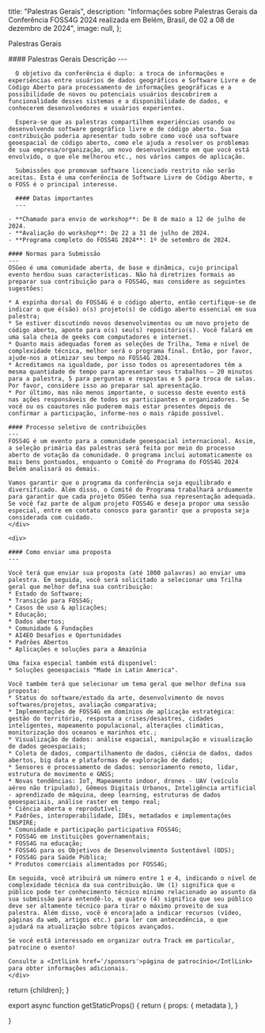 
  title: "Palestras Gerais",
  description: "Informações sobre Palestras Gerais da Conferência FOSS4G 2024 realizada em Belém, Brasil, de 02 a 08 de dezembro de 2024",
  image: null,
};

<Heading color="orange" bubble>Palestras Gerais</Heading>


<div className="grid space-y-4 mt-4">
  <div className="grid md:grid-cols-2 gap-4">  
    <div className="">
      #### Palestras Gerais Descrição
      ---

      O objetivo da conferência é duplo: a troca de informações e experiências entre usuários de dados geográficos e Software Livre e de Código Aberto para processamento de informações geográficas e a possibilidade de novos ou potenciais usuários descobrirem a funcionalidade desses sistemas e a disponibilidade de dados, e conhecerem desenvolvedores e usuários experientes.

      Espera-se que as palestras compartilhem experiências usando ou desenvolvendo software geográfico livre e de código aberto. Sua contribuição poderia apresentar tudo sobre como você usa software geoespacial de código aberto, como ele ajuda a resolver os problemas de sua empresa/organização, um novo desenvolvimento em que você está envolvido, o que ele melhorou etc., nos vários campos de aplicação.

      Submissões que promovam software licenciado restrito não serão aceitas. Esta é uma conferência de Software Livre de Código Aberto, e o FOSS é o principal interesse.

      #### Datas importantes
      ---

    - **Chamado para envio de workshop**: De 8 de maio a 12 de julho de 2024.
    - **Avaliação do workshop**: De 22 a 31 de julho de 2024.
    - **Programa completo do FOSS4G 2024**: 1º de setembro de 2024.

    #### Normas para Submissão
    ---
    OSGeo é uma comunidade aberta, de base e dinâmica, cujo principal evento herdou suas características. Não há diretrizes formais ao preparar sua contribuição para o FOSS4G, mas considere as seguintes sugestões:

    * A espinha dorsal do FOSS4G é o código aberto, então certifique-se de indicar o que é(são) o(s) projeto(s) de código aberto essencial em sua palestra;
    * Se estiver discutindo novos desenvolvimentos ou um novo projeto de código aberto, aponte para o(s) seu(s) repositório(s). Você falará em uma sala cheia de geeks com computadores e internet.
    * Quanto mais adequadas forem as seleções de Trilha, Tema e nível de complexidade técnica, melhor será o programa final. Então, por favor, ajude-nos a otimizar seu tempo no FOSS4G 2024.
    * Acreditamos na igualdade, por isso todos os apresentadores têm a mesma quantidade de tempo para apresentar seus trabalhos – 20 minutos para a palestra, 5 para perguntas e respostas e 5 para troca de salas. Por favor, considere isso ao preparar sal apresentação.
    * Por último, mas não menos importante, o sucesso deste evento está nas ações responsáveis de todos os participantes e organizadores. Se você ou os coautores não puderem mais estar presentes depois de confirmar a participação, informe-nos o mais rápido possível.

    #### Processo seletivo de contribuições
    ---
    FOSS4G é um evento para a comunidade geoespacial internacional. Assim, a seleção primária das palestras será feita por meio do processo aberto de votação da comunidade. O programa inclui automaticamente os mais bens pontuados, enquanto o Comitê do Programa do FOSS4G 2024 Belém analisará os demais.

    Vamos garantir que o programa da conferência seja equilibrado e diversificado. Além disso, o Comitê do Programa trabalhará arduamente para garantir que cada projeto OSGeo tenha sua representação adequada. Se você faz parte de algum projeto FOSS4G e deseja propor uma sessão especial, entre em contato conosco para garantir que a proposta seja considerada com cuidado.
    </div>

    <div>

    #### Como enviar uma proposta
    ---

    Você terá que enviar sua proposta (até 1000 palavras) ao enviar uma palestra. Em seguida, você será solicitado a selecionar uma Trilha geral que melhor defina sua contribuição:
    * Estado do Software;
    * Transição para FOSS4G;
    * Casos de uso & aplicações;
    * Educação;
    * Dados abertos;
    * Comunidade & Fundações
    * AI4EO Desafios e Oportunidades
    * Padrões Abertos
    * Aplicações e soluções para a Amazônia

    Uma faixa especial também está disponível:
    * Soluções geoespaciais "Made in Latin America".

    Você também terá que selecionar um tema geral que melhor defina sua proposta:
    * Status do software/estado da arte, desenvolvimento de novos softwares/projetos, avaliação comparativa;
    * Implementações de FOSS4G em domínios de aplicação estratégica: gestão do território, resposta a crises/desastres, cidades inteligentes, mapeamento populacional, alterações climáticas, monitorização dos oceanos e marinhos etc.;
    * Visualização de dados: análise espacial, manipulação e visualização de dados geoespaciais;
    * Coleta de dados, compartilhamento de dados, ciência de dados, dados abertos, big data e plataformas de exploração de dados;
    * Sensores e processamento de dados: sensoriamento remoto, lidar, estrutura de movimento e GNSS;
    * Novas tendências: IoT, Mapeamento indoor, drones - UAV (veículo aéreo não tripulado), Gêmeos Digitais Urbanos, Inteligência artificial - aprendizado de máquina, deep learning, estruturas de dados geoespaciais, análise raster em tempo real;
    * Ciência aberta e reprodutível;
    * Padrões, interoperabilidade, IDEs, metadados e implementações INSPIRE;
    * Comunidade e participação participativa FOSS4G;
    * FOSS4G em instituições governamentais;
    * FOSS4G na educação;
    * FOSS4G para os Objetivos de Desenvolvimento Sustentável (ODS);
    * FOSS4G para Saúde Pública;
    * Produtos comerciais alimentados por FOSS4G;

    Em seguida, você atribuirá um número entre 1 e 4, indicando o nível de complexidade técnica da sua contribuição. Um (1) significa que o público pode ter conhecimento técnico mínimo relacionado ao assunto da sua submissão para entendê-lo, e quatro (4) significa que seu público deve ser altamente técnico para tirar o máximo proveito de sua palestra. Além disso, você é encorajado a indicar recursos (vídeo, páginas da web, artigos etc.) para ler com antecedência, o que  ajudará na atualização sobre tópicos avançados.

    Se você está interessado em organizar outra Track em particular, patrocine o evento!

    Consulte a <IntlLink href='/sponsors'>página de patrocínio</IntlLink> para obter informações adicionais.
    </div>
  </div>
</div>


  return <MdxLayout metadata={metadata}>{children}</MdxLayout>;
}

export async function getStaticProps() {
  return {
    props: {
      metadata
    },
  }

}
